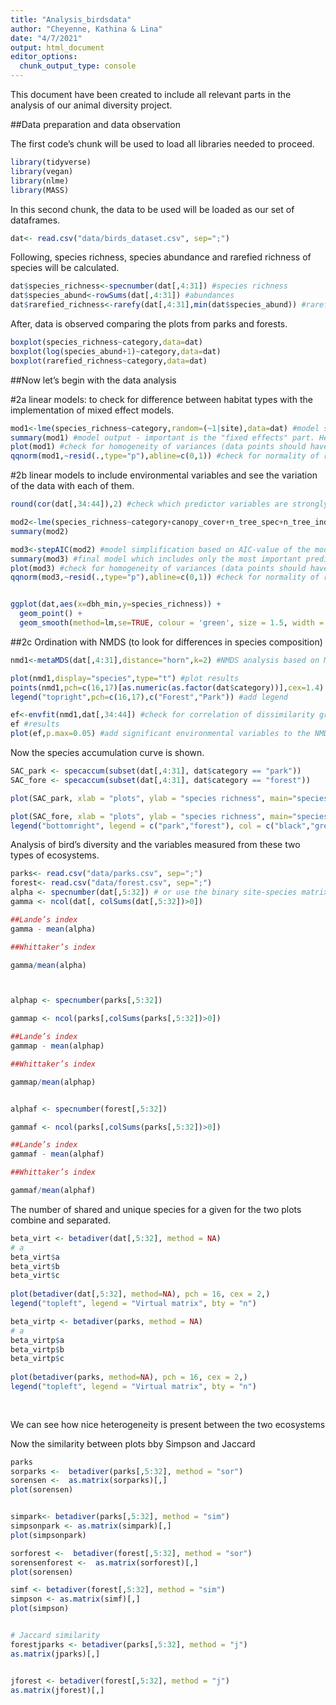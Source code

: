 ```yaml
---
title: "Analysis_birdsdata"
author: "Cheyenne, Kathina & Lina"
date: "4/7/2021"
output: html_document
editor_options: 
  chunk_output_type: console
---
```


This document have been created to include all relevant parts in the analysis of our animal diversity project.

##Data preparation and data observation

The first code's chunk will be used to load all libraries needed to proceed. 
```r
library(tidyverse)
library(vegan)
library(nlme)
library(MASS)
```

In this second chunk, the data to be used will be loaded as our set of dataframes.

```r
dat<- read.csv("data/birds_dataset.csv", sep=";")

```

Following, species richness, species abundance and rarefied richness of species will be calculated.

```r
dat$species_richness<-specnumber(dat[,4:31]) #species richness
dat$species_abund<-rowSums(dat[,4:31]) #abundances
dat$rarefied_richness<-rarefy(dat[,4:31],min(dat$species_abund)) #rarefied richness based on the subsample with the lowest number of individuals
```

After, data is observed comparing the plots from parks and forests.

```r

boxplot(species_richness~category,data=dat)
boxplot(log(species_abund+1)~category,data=dat)
boxplot(rarefied_richness~category,data=dat)

```

##Now let's begin with the data analysis

#2a linear models: to check for difference between habitat types with the implementation of mixed effect models.
```r

mod1<-lme(species_richness~category,random=(~1|site),data=dat) #model structure, random=... specifies how the data are structured (subsamples nested in study site)
summary(mod1) #model output - important is the "fixed effects" part. Here "forest" is hiding in the "Intercept" and the categorypark-row is showing the difference between park and forest
plot(mod1) #check for homogeneity of variances (data points should have similar vertical spread along the x-axis)
qqnorm(mod1,~resid(.,type="p"),abline=c(0,1)) #check for normality of residuals (should not be completely off the line)
```


#2b linear models to include environmental variables and see the variation of the data with each of them. 

```r

round(cor(dat[,34:44]),2) #check which predictor variables are strongly correlated (below -0.7 or above 0.7) - highly correlated variables should not be included together in the same model (select only one of them, e.g. the one more strongly related to the response variable)

mod2<-lme(species_richness~category+canopy_cover+n_tree_spec+n_tree_ind+dbh_min+n_microhabitats+temperature,random=(~1|site),data=dat,method="ML") #initial, full model with all potential predictor variables
summary(mod2)

mod3<-stepAIC(mod2) #model simplification based on AIC-value of the model
summary(mod3) #final model which includes only the most important predictors
plot(mod3) #check for homogeneity of variances (data points should have similar vertical spread along the x-axis)
qqnorm(mod3,~resid(.,type="p"),abline=c(0,1)) #check for normality of residuals (should not be completely off the line)


ggplot(dat,aes(x=dbh_min,y=species_richness)) +
  geom_point() +
  geom_smooth(method=lm,se=TRUE, colour = 'green', size = 1.5, width = 2)
```


##2c Ordination with NMDS (to look for differences in species composition)
```r

nmd1<-metaMDS(dat[,4:31],distance="horn",k=2) #NMDS analysis based on Morisita-Horn-Index as a dissimilarity measure

plot(nmd1,display="species",type="t") #plot results
points(nmd1,pch=c(16,17)[as.numeric(as.factor(dat$category))],cex=1.4) #add sampling points
legend("topright",pch=c(16,17),c("Forest","Park")) #add legend

ef<-envfit(nmd1,dat[,34:44]) #check for correlation of dissimilarity gradients with environmental variables
ef #results
plot(ef,p.max=0.05) #add significant environmental variables to the NMDS plot
```

Now the species accumulation curve is shown.
```r
SAC_park <- specaccum(subset(dat[,4:31], dat$category == "park"))
SAC_fore <- specaccum(subset(dat[,4:31], dat$category == "forest"))

plot(SAC_park, xlab = "plots", ylab = "species richness", main="species accumulation curve")

plot(SAC_fore, xlab = "plots", ylab = "species richness", main="species accumulation curve", col="green", add = T)
legend("bottomright", legend = c("park","forest"), col = c("black","green"),lwd=1, bty = "n")
```


Analysis of bird's diversity and the variables measured from these two types of ecosystems.

```r

parks<- read.csv("data/parks.csv", sep=";")
forest<- read.csv("data/forest.csv", sep=";")
alpha <- specnumber(dat[,5:32]) # or use the binary site-species matrix
gamma <- ncol(dat[, colSums(dat[,5:32])>0])

##Lande’s index 
gamma - mean(alpha)

##Whittaker’s index

gamma/mean(alpha)



alphap <- specnumber(parks[,5:32])

gammap <- ncol(parks[,colSums(parks[,5:32])>0])

##Lande’s index 
gammap - mean(alphap)

##Whittaker’s index

gammap/mean(alphap)


alphaf <- specnumber(forest[,5:32])

gammaf <- ncol(parks[,colSums(parks[,5:32])>0])

##Lande’s index 
gammaf - mean(alphaf)

##Whittaker’s index

gammaf/mean(alphaf)
```
The number of shared and unique species for a given for the two plots combine and separated.
```r
beta_virt <- betadiver(dat[,5:32], method = NA)
# a
beta_virt$a
beta_virt$b
beta_virt$c
 
plot(betadiver(dat[,5:32], method=NA), pch = 16, cex = 2,)
legend("topleft", legend = "Virtual matrix", bty = "n")

beta_virtp <- betadiver(parks, method = NA)
# a
beta_virtp$a
beta_virtp$b
beta_virtp$c
 
plot(betadiver(parks, method=NA), pch = 16, cex = 2,)
legend("topleft", legend = "Virtual matrix", bty = "n")
               
               
```
We can see how nice heterogeneity is present between the two ecosystems

Now the similarity between plots bby Simpson and Jaccard

```r

parks 
sorparks <-  betadiver(parks[,5:32], method = "sor")
sorensen <-  as.matrix(sorparks)[,]
plot(sorensen)


simpark<- betadiver(parks[,5:32], method = "sim")
simpsonpark <- as.matrix(simpark)[,]
plot(simpsonpark)

sorforest <-  betadiver(forest[,5:32], method = "sor")
sorensenforest <-  as.matrix(sorforest)[,]
plot(sorensen)

simf <- betadiver(forest[,5:32], method = "sim")
simpson <- as.matrix(simf)[,]
plot(simpson)


# Jaccard similarity
forestjparks <- betadiver(parks[,5:32], method = "j")
as.matrix(jparks)[,]


jforest <- betadiver(forest[,5:32], method = "j")
as.matrix(jforest)[,]


```

